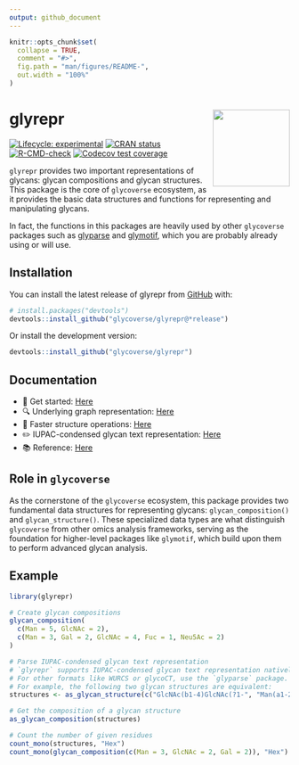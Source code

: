 ```yaml
---
output: github_document
---
```


<!-- README.md is generated from README.Rmd. Please edit that file -->

```r
knitr::opts_chunk$set(
  collapse = TRUE,
  comment = "#>",
  fig.path = "man/figures/README-",
  out.width = "100%"
)
```

# glyrepr <a href="https://glycoverse.github.io/glyrepr/"><img src="man/figures/logo.png" align="right" height="138" /></a>

<!-- badges: start -->
[![Lifecycle: experimental](https://img.shields.io/badge/lifecycle-experimental-orange.svg)](https://lifecycle.r-lib.org/articles/stages.html#experimental)
[![CRAN status](https://www.r-pkg.org/badges/version/glyrepr)](https://CRAN.R-project.org/package=glyrepr)
[![R-CMD-check](https://github.com/glycoverse/glyrepr/actions/workflows/R-CMD-check.yaml/badge.svg)](https://github.com/glycoverse/glyrepr/actions/workflows/R-CMD-check.yaml)
[![Codecov test coverage](https://codecov.io/gh/glycoverse/glyrepr/graph/badge.svg)](https://app.codecov.io/gh/glycoverse/glyrepr)
<!-- badges: end -->

`glyrepr` provides two important representations of glycans: glycan compositions and glycan structures.
This package is the core of `glycoverse` ecosystem,
as it provides the basic data structures and functions for representing and manipulating glycans.

In fact, the functions in this packages are heavily used by other `glycoverse`
packages such as [glyparse](https://github.com/glycoverse/glyparse) 
and [glymotif](https://github.com/glycoverse/glymotif), 
which you are probably already using or will use.

## Installation

You can install the latest release of glyrepr from [GitHub](https://github.com/) with:

``` r
# install.packages("devtools")
devtools::install_github("glycoverse/glyrepr@*release")
```

Or install the development version:

``` r
devtools::install_github("glycoverse/glyrepr")
```

## Documentation

- 🚀 Get started: [Here](https://glycoverse.github.io/glyrepr/articles/glyrepr.html)
- 🔍 Underlying graph representation: [Here](https://glycoverse.github.io/glyrepr/articles/glycan-graph.html)
- 🔧 Faster structure operations: [Here](https://glycoverse.github.io/glyrepr/articles/smap.html)
- ✏️ IUPAC-condensed glycan text representation: [Here](https://glycoverse.github.io/glyrepr/articles/iupac.html)
- 📚 Reference: [Here](https://glycoverse.github.io/glyrepr/reference/index.html)

## Role in `glycoverse`

As the cornerstone of the `glycoverse` ecosystem, 
this package provides two fundamental data structures for representing glycans: 
`glycan_composition()` and `glycan_structure()`.
These specialized data types are what distinguish `glycoverse` from other omics analysis frameworks,
serving as the foundation for higher-level packages like `glymotif`, 
which build upon them to perform advanced glycan analysis.

## Example

```r
library(glyrepr)

# Create glycan compositions
glycan_composition(
  c(Man = 5, GlcNAc = 2),
  c(Man = 3, Gal = 2, GlcNAc = 4, Fuc = 1, Neu5Ac = 2)
)

# Parse IUPAC-condensed glycan text representation
# `glyrepr` supports IUPAC-condensed glycan text representation natively.
# For other formats like WURCS or glycoCT, use the `glyparse` package.
# For example, the following two glycan structures are equivalent:
structures <- as_glycan_structure(c("GlcNAc(b1-4)GlcNAc(?1-", "Man(a1-2)GlcNAc(?1-"))

# Get the composition of a glycan structure
as_glycan_composition(structures)

# Count the number of given residues
count_mono(structures, "Hex")
count_mono(glycan_composition(c(Man = 3, GlcNAc = 2, Gal = 2)), "Hex")
```
